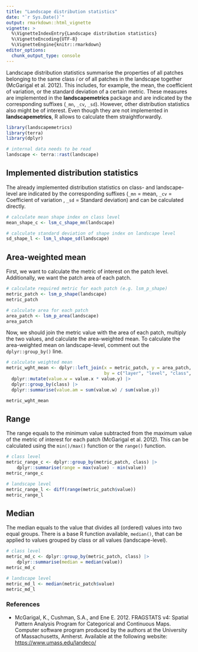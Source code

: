 ```yaml
---
title: "Landscape distribution statistics"
date: "`r Sys.Date()`"
output: rmarkdown::html_vignette
vignette: >
  %\VignetteIndexEntry{Landscape distribution statistics}
  %\VignetteEncoding{UTF-8}
  %\VignetteEngine{knitr::rmarkdown}
editor_options: 
  chunk_output_type: console
---
```


Landscape distribution statistics summarise the properties of all patches belonging to the same class *i* or of all patches in the landscape together (McGarigal et al. 2012). 
This includes, for example, the mean, the coefficient of variation, or the standard deviation of a certain metric. 
These measures are implemented in the  **landscapemetrics** package and are indicated by the corresponding suffixes (`_mn`, `_cv`, `_sd`).
However, other distribution statistics also might be of interest. 
Even though they are not implemented in **landscapemetrics**, R allows to calculate them straightforwardly. 

```r
library(landscapemetrics)
library(terra)
library(dplyr)

# internal data needs to be read
landscape <- terra::rast(landscape)
```

## Implemented distribution statistics ## 

The already implemented distribution statistics on class- and landscape-level are indicated by the corresponding suffixes (`_mn` = mean, `_cv` = Coefficient of variation , `_sd` = Standard deviation) and can be calculated directly.

```r
# calculate mean shape index on class level
mean_shape_c <- lsm_c_shape_mn(landscape)

# calculate standard deviation of shape index on landscape level
sd_shape_l <- lsm_l_shape_sd(landscape)
```

## Area-weighted mean

First, we want to calculate the metric of interest on the patch level. 
Additionally, we want the patch area of each patch.

```r
# calculate required metric for each patch (e.g. lsm_p_shape)
metric_patch <- lsm_p_shape(landscape)
metric_patch

# calculate area for each patch
area_patch <- lsm_p_area(landscape)
area_patch
```

Now, we should join the metric value with the area of each patch, multiply the two values, and calculate the area-weighted mean. 
To calculate the area-weighted mean on landscape-level, comment out the `dplyr::group_by()` line.

```r
# calculate weighted mean
metric_wght_mean <- dplyr::left_join(x = metric_patch, y = area_patch, 
                                     by = c("layer", "level", "class", "id")) |>
  dplyr::mutate(value.w = value.x * value.y) |>
  dplyr::group_by(class) |>
  dplyr::summarise(value.am = sum(value.w) / sum(value.y)) 

metric_wght_mean
```

## Range

The range equals to the minimum value subtracted from the maximum value of the metric of interest for each patch (McGarigal et al. 2012). 
This can be calculated using the `min()/max()` function or the `range()` function.

```r
# class level
metric_range_c <- dplyr::group_by(metric_patch, class) |> 
    dplyr::summarise(range = max(value) - min(value))
metric_range_c

# landscape level
metric_range_l <- diff(range(metric_patch$value))
metric_range_l
```

## Median

The median equals to the value that divides all (ordered) values into two equal groups.
There is a base R function available, `median()`, that can be applied to values grouped by class or all values (landscape-level). 

```r
# class level
metric_md_c <- dplyr::group_by(metric_patch, class) |> 
    dplyr::summarise(median = median(value))
metric_md_c

# landscape level
metric_md_l <- median(metric_patch$value)
metric_md_l
```

### References 

- McGarigal, K., Cushman, S.A., and Ene E. 2012. FRAGSTATS v4: Spatial Pattern Analysis Program for Categorical and Continuous Maps. Computer software program produced by the authors at the University of Massachusetts, Amherst. Available at the following website: <https://www.umass.edu/landeco/>
